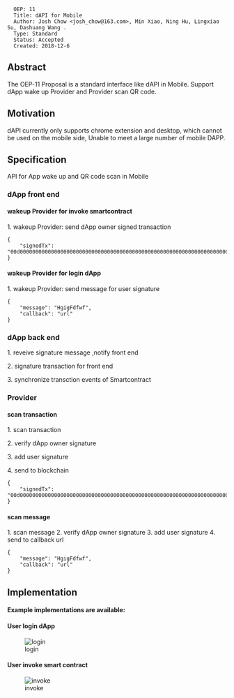 <pre>
  OEP: 11
  Title: dAPI for Mobile
  Author: Josh Chow <josh_chow@163.com>, Min Xiao, Ning Hu, Lingxiao Su, Dashuang Wang .
  Type: Standard
  Status: Accepted
  Created: 2018-12-6
</pre>

==Abstract==
The OEP-11 Proposal is a standard interface like dAPI in Mobile. Support dApp wake up Provider and Provider scan QR code.

==Motivation==
dAPI currently only supports chrome extension and desktop, which cannot be used on the mobile side, Unable to meet a large number of mobile DAPP.

==Specification==

API for App wake up and QR code scan in Mobile

=== dApp front end ===


====wakeup Provider for invoke smartcontract====

1. wakeup Provider: send dApp owner signed transaction

<pre>
{
	"signedTx": "00d000000000000000000000000000000000000000000000000000000000000000000000000000000000140000000000000000000000000000000000000004010b506172616d436f6e66696703312e300d4f6e746f6c6f6779205465616d0e636f6e74616374406f6e742e696f2b436861696e20476c6f62616c20456e7669726f6e6d656e74205661726961626c6573204d616e61676572200000"
}
</pre>

====wakeup Provider for login dApp ====

1. wakeup Provider: send message for user signature

<pre>
{
	"message": "HgigFdfwf",
	"callback": "url"
}
</pre>

=== dApp back end ===

1. reveive signature message ,notify front end

2. signature transaction for front end

3. synchronize transction events of Smartcontract



=== Provider ===


====scan transaction====

1. scan transaction

2. verify dApp owner signature

3. add user signature

4. send to blockchain

<pre>
{
	"signedTx": "00d000000000000000000000000000000000000000000000000000000000000000000000000000000000140000000000000000000000000000000000000004010b506172616d436f6e66696703312e300d4f6e746f6c6f6779205465616d0e636f6e74616374406f6e742e696f2b436861696e20476c6f62616c20456e7669726f6e6d656e74205661726961626c6573204d616e61676572200000"
}
</pre>

====scan message====

1. scan message
2. verify dApp owner signature
3. add user signature
4. send to callback url


<pre>
{
	"message": "HgigFdfwf",
	"callback": "url"
}
</pre>

==Implementation==
====Example implementations are available: ====






==== User login dApp ====

[[Image:login.png|login]]

==== User invoke smart contract ====

[[Image:invoke.png|invoke]]